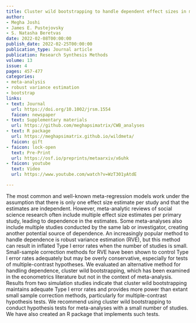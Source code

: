 ```yaml
---
title: Cluster wild bootstrapping to handle dependent effect sizes in meta-analysis with a small number of studies
author:
- Megha Joshi
- James E. Pustejovsky
- S. Natasha Beretvas
date: 2022-02-08T00:00:00
publish_date: 2022-02-25T00:00:00
publication_type: Journal article
publication: Research Synthesis Methods
volume: 13
issue: 4
pages: 457-477
categories:
- meta-analysis
- robust variance estimation
- bootstrap
links:
- text: Journal
  url: https://doi.org/10.1002/jrsm.1554
  faicon: newspaper
- text: Supplementary materials
  url: https://github.com/meghapsimatrix/CWB_analyses
- text: R package
  url: https://meghapsimatrix.github.io/wildmeta/
  faicon: gift
- faicon: lock-open
  text: Pre-Print
  url: https://osf.io/preprints/metaarxiv/x6uhk
- faicon: youtube
  text: Video
  url: https://www.youtube.com/watch?v=WzT301yAtdE

---
```



The most common and well-known meta-regression models work under the assumption that there is only one effect size estimate per study and that the estimates are independent. However, meta-analytic reviews of social science research often include multiple effect size estimates per primary study, leading to dependence in the estimates. Some meta-analyses also include multiple studies conducted by the same lab or investigator, creating another potential source of dependence. An increasingly popular method to handle dependence is robust variance estimation (RVE), but this method can result in inflated Type I error rates when the number of studies is small. Small-sample correction methods for RVE have been shown to control Type I error rates adequately but may be overly conservative, especially for tests of multiple-contrast hypotheses. We evaluated an alternative method for handling dependence, cluster wild bootstrapping, which has been examined in the econometrics literature but not in the context of meta-analysis. Results from two simulation studies indicate that cluster wild bootstrapping maintains adequate Type I error rates and provides more power than extant small sample correction methods, particularly for multiple-contrast hypothesis tests. We recommend using cluster wild bootstrapping to conduct hypothesis tests for meta-analyses with a small number of studies. We have also created an R package that implements such tests.

